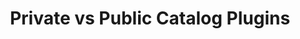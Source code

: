 ---
title: 'Private vs Public Catalog Plugins'
description: 'Understand the differences and use cases for custom and community plugins when codifying standards with Amplication.'
icon: 'down-left-and-up-right-to-center'
---